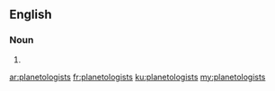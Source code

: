 ==English==

===Noun===
{{head|en|plural}}

# {{plural of|planetologist|lang=en|nocat=1}}

[[ar:planetologists]]
[[fr:planetologists]]
[[ku:planetologists]]
[[my:planetologists]]